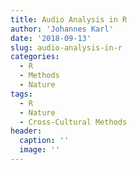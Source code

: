```yaml
---
title: Audio Analysis in R
author: 'Johannes Karl'
date: '2018-09-13'
slug: audio-analysis-in-r
categories:
  - R
  - Methods
  - Nature
tags:
  - R
  - Nature
  - Cross-Cultural Methods
header:
  caption: ''
  image: ''
---
```


